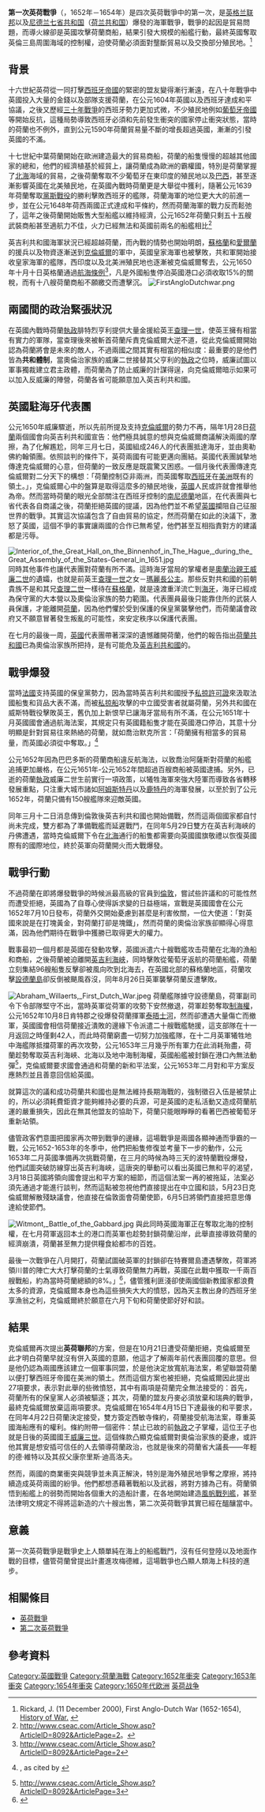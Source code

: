 {{Infobox military conflict
|conflict=第一次英荷戰爭
|image=[[File:Beerstraaten,_Battle_of_Scheveningen.jpg|300px]]
|caption=
|date=1652年－1654年
|place=[[英吉利海峽|英吉利海峽]], [[北海_(大西洋)|北海]], [[義大利半島|義大利半島]]
|casus=
|territory=
|result=英國勝利並簽定威斯明特條約
|combatant1=[[File:_Statenvlag.svg|22px]] [[尼德兰七省共和国|尼德兰七省共和国]]
|combatant2=[[File:Flag_of_The_Commonwealth.svg|22px]] [[英格兰联邦|英格兰联邦]]
|commander1=馬特川普<br /> [[魯伊特|魯伊特]]<br /> 懷特迪懷許<br /> 約翰馮高勒
|commander2=[[羅伯特·布萊克_(海軍將領)|羅伯特布雷克]]<br /> 喬治阿賽斯<br /> 亨利阿普立頓<br /> 喬治默克
|strength1=大約三百艘船艦
|strength2=大約三百艘船艦
|casualties1=約三千人陣亡<br />33艘戰艦沉沒<br />18艘戰艦受損
|casualties2=約兩千五百人陣亡<br />10艘戰艦沉沒<br />7艘戰艦受損
|notes=
}}
{{Campaignbox 第一次英荷戰爭}}
{{英荷戰爭歷程}}

'''第一次英荷戰爭'''（{{lang-nl|'''Eerste Engels-Nederlandse oorlog'''}}，1652年－1654年）是四次英荷戰爭中的第一次，是[[英格兰联邦|英格兰联邦]]以及[[尼德兰七省共和国|尼德兰七省共和国]]（[[荷兰共和国|荷兰共和国]]）爆發的海軍戰爭，戰爭的起因是貿易問題，而導火線卻是英國攻擊荷蘭商船，結果引發大規模的船艦行動，最終英國奪取英倫三島周圍海域的控制權，迫使荷蘭必須面對壟斷貿易以及交換部分殖民地。<ref>Rickard, J. (11 December 2000), First Anglo-Dutch War (1652-1654), [http://www.historyofwar.org/articles/wars_anglodutch1.html History of War.] {{Wayback|url=http://www.historyofwar.org/articles/wars_anglodutch1.html |date=20191127214109 }}</ref>

== 背景 ==
十六世紀英荷從一同打擊[[西班牙帝國|西班牙帝國]]的緊密的盟友變得漸行漸遠，在八十年戰爭中英國投入大量的金錢以及部隊支援荷蘭，在公元1604年英國以及西班牙達成和平協議，之後又歷經[[三十年戰爭|三十年戰爭]]的西班牙勢力更加式微，不少殖民地例如[[葡萄牙帝國|葡萄牙帝國]]等開始反抗，這種局勢導致西班牙必須和先前發生衝突的國家停止衝突狀態，當時的荷蘭也不例外，直到公元1590年荷蘭貿易量不斷的增長超過英國，漸漸的引發英國的不滿。

十七世紀中葉荷蘭開始在歐洲建造最大的貿易商船，荷蘭的船隻慢慢的超越其他國家的總和，他們的經濟植基於經貿上，讓荷蘭成為歐洲的霸權國，特別是荷蘭掌握了[[北海_(大西洋)|北海]]海域的貿易，之後荷蘭奪取不少葡萄牙在東印度的殖民地以及[[巴西|巴西]]，甚至逐漸影響英國在北美殖民地，在英國內戰時荷蘭更是大舉從中獲利，隨著公元1639年荷蘭奪取[[黨斯戰役|黨斯戰役]]的勝利擊敗西班牙的艦隊，荷蘭海軍的地位更大大的前進一步，並在公元1648年荷西兩國正式達成和平條約，然而荷蘭海軍的戰力反而鬆弛了，這年之後荷蘭開始販售大型船艦以維持經濟，公元1652年荷蘭只剩五十五艘武裝商船甚至適航力不佳，火力已經無法和英國前兩名的船艦相比<ref>http://www.cseac.com/Article_Show.asp?ArticleID=8092&ArticlePage=2。{{dead link|date=2018年4月 |bot=InternetArchiveBot |fix-attempted=yes }}</ref>

英吉利共和國海軍狀況已經超越荷蘭，而內戰的情勢也開始明朗，[[蘇格蘭|蘇格蘭]]和[[愛爾蘭|愛爾蘭]]的援兵以及物資逐漸送到[[奥利弗·克伦威尔|克倫威爾]]的軍中，英國皇家海軍也被擊敗，共和軍開始接收皇家海軍的艦隊，西印度以及北美洲殖民地也逐漸被克倫威爾奪去，公元1650年十月十日英格蘭通過[[航海條例|航海條例]]<ref>http://www.cseac.com/Article_Show.asp?ArticleID=8092&ArticlePage=2{{dead link|date=2018年4月 |bot=InternetArchiveBot |fix-attempted=yes }}</ref>，凡是外國船隻停泊英國港口必須收取15%的關稅，而有十八艘荷蘭商船不願繳交而遭擊沉。
[[File:FirstAngloDutchwar.png|thumb]]

== 兩國間的政治緊張狀況 ==
在英國內戰時荷蘭[[荷蘭省督|執政]]腓特烈亨利提供大量金援給英王[[查理一世_(英格蘭)|查理一世]]，使英王擁有相當有實力的軍隊，當查理後來被斬首荷蘭斥責克倫威爾大逆不道，從此克倫威爾開始認為荷蘭將會是未來的敵人，不過兩國之間其實有相當的相似度：最重要的是他們皆為'''共和體制'''，當奧倫治家族的威廉二世接替其父亨利的[[荷蘭省督|執政]]之位時，威廉試圖以軍事獨裁建立君主政體，而荷蘭為了防止威廉的計謀得逞，向克倫威爾暗示如果可以加入反威廉的陣營，荷蘭各省可能願意加入英吉利共和國。

== 英國駐海牙代表團 ==
公元1650年威廉驟逝，所以先前所提及支持[[奥利弗·克伦威尔|克倫威爾]]的勢力不再，隔年1月28日[[荷蘭|荷蘭]]兩個國會向英吉利共和國宣告：他們極具誠意的想與克倫威爾商議解決兩國的摩擦，為了化解尷尬，同年三月七日，英國組成246人的代表團抵達海牙，並由奧勒佛約翰領團。依照談判的條件下，英荷兩國有可能更邁向團結。英國代表團誠摯地傳達克倫威爾的心意，但荷蘭的一致反應是既震驚又困惑。一個月後代表團傳達克倫威爾對二分天下的構想：「荷蘭控制亞非兩洲，而英國奪取[[西班牙|西班牙]]在[[美洲|美洲]]既有的領土。」，克倫威爾心中的盤算是取得這麼多的殖民地後，[[英國|英國]]人民或許就會推舉他為帝。然而當時荷蘭的眼光全部關注在西班牙控制的[[南尼德蘭|南尼德蘭]]地區，在代表團與七省代表各自商議之後，荷蘭拒絕英國的提議，因為他們並不希望[[英國|英國]]攔阻自己征服世界的戰爭。其實這次協議包含了自由貿易的協定，然而荷蘭在如此的決議下，激怒了英國，這個不爭的事實讓兩國的合作已無希望，他們甚至互相指責對方的建議都是污辱。

[[File:Interior_of_the_Great_Hall_on_the_Binnenhof_in_The_Hague,_during_the_Great_Assembly_of_the_States-General_in_1651.jpg|thumb]]
同時其他事件也讓代表團對荷蘭有所不滿。這時海牙當局的掌權者是[[奥兰治亲王威廉二世|奧蘭治親王威廉二世]]的遺孀，也就是前英王[[查理一世_(英格蘭)|查理一世]]之女－[[瑪麗長公主_(奧蘭治親王妃)|瑪麗長公主]]。那些反對共和國的前朝貴族不是和其兄[[查理二世_(英格兰)|查理二世]]一樣待在[[蘇格蘭|蘇格蘭]]，就是遠渡重洋流亡到[[海牙|海牙]]，海牙已經成為保守黨的大本營以及奧倫治家族的勢力範圍。代表團員最後只能靠住所的武裝人員保護，才能離開[[荷蘭|荷蘭]]，因為他們懼於受到保護的保皇黨襲擊他們，而荷蘭議會政府又不願意冒著發生叛亂的可能性，來安定秩序以保護代表團。

在七月的最後一周，[[英國|英國]]代表團帶著深深的遺憾離開荷蘭，他們的報告指出[[荷蘭共和國|荷蘭共和國]]已為奧倫治家族所把持，是有可能危及[[英格兰共和国|英吉利共和國]]的。

== 戰爭爆發 ==
當時[[法國|法國]]支持英國的保皇黨勢力，因為當時英吉利共和國授予[[私掠許可證|私掠許可證]]來汲取法國船隻和貨品大表不滿，而被[[私掠船|私掠船]]攻擊的中立國受害者就屬荷蘭，另外共和國在威斯特戰役擊敗英王，舊仇加上新恨早已讓海牙當局有所不滿，在公元1651年十月英國國會通過航海法案，其規定只有英國籍船隻才能在英國港口停泊，其意十分明顯是針對貿易往來熱絡的荷蘭，就如喬治默克所言：「荷蘭擁有相當多的貿易量，而英國必須從中奪取。」<ref>{{citation |last=Kennedy |first=Paul M. |title=The Rise and Fall of British Sea Mastery |year=1976 |publisher=Scribner |location=New York |isbn=0684146096 |page=48 |url= }}, as cited by {{citation |last=Herman |first=A. |title=To Rule The Waves: How the British Navy Shaped the Modern World |year=2004 |publisher=HarperCollins |location=New York |isbn=0060534249 |page=560 }}</ref>

公元1652年因為巴巴多斯的荷蘭商船違反航海法，以致喬治阿薩斯對荷蘭的船艦追捕更加嚴格，在公元1651年-公元1652年間超過百艘商船被英國逮捕。另外，已逝的荷蘭[[荷蘭省督|執政]]威廉二世生前實行一項政策，以犧牲海軍來強大陸軍而導致各省轉移發展重點，只注重大城市諸如[[阿姆斯特丹|阿姆斯特丹]]以及[[鹿特丹|鹿特丹]]的海軍發展，以至於到了公元1652年，荷蘭只備有150艘艦隊來迎敵英國。

同年三月十二日消息傳到倫敦後英吉利共和國也開始備戰，然而這兩個國家都自忖尚未完成，雙方都為了準備戰艦而延遲戰鬥，在同年5月29日雙方在英吉利海峽的丹佛遭遇，當時克倫威爾下令在[[北海_(大西洋)|北海]]通行的船隻都需要向英國國旗敬禮以恢復英國際有的國際地位，終於英軍向荷蘭開火而大戰爆發。

== 戰爭行動 ==
不過荷蘭在即將爆發戰爭的時候派最高級的官員到[[倫敦|倫敦]]，嘗試些許議和的可能性然而遭受拒絕，英國為了自尊心使得訴求變的日益極端，宣戰是英國國會在公元1652年7月10日發布，荷蘭外交開始憂慮到甚麼是利害攸關，一位大使道：「對英國來說是在打塊黃金，對荷蘭打卻是塊鐵」，然而荷蘭的奧倫治家族卻顯得心得意滿，因為他們期待在戰爭中獲勝已取得更大的權力。

戰事最初一個月都是英國在發動攻擊，英國派遣六十艘戰艦攻击荷蘭在北海的漁船和商船，之後荷蘭被迫離開[[英吉利海峽|英吉利海峽]]，同時擊敗從葡萄牙返航的荷蘭船艦，荷蘭立刻集結96艘船隻反擊卻被風向吹到北海去，在英國北部的蘇格蘭地區，荷蘭攻擊[[設德蘭島|設德蘭島]]卻反倒被颶風吞沒，同年8月26日英軍襲擊荷蘭反遭擊敗。

[[File:Abraham_Willaerts,_First_Dutch_War.jpeg|thumb]]
荷蘭艦隊據守設德蘭島，荷軍副司令下令部隊堅守不出，當時英軍從荷軍的攻勢下安然撤退，荷軍趁勢奪取[[制海權|制海權]]，公元1652年10月8日肯特郡之役爆發荷蘭揮軍[[泰晤士河|泰晤士河]]，然而卻遭遇大量傷亡而撤軍，英國國會相信荷蘭接近潰敗的邊緣下令派遣二十艘戰艦馳援，這支部隊在十一月返回之時僅剩42人，而此時荷蘭窮盡一切努力加強艦隊，在十二月英軍犧牲地中海艦隊抵擋荷軍的再次攻勢，公元1653年三月幾乎所有軍力在此消耗殆盡，荷蘭趁勢奪取英吉利海峽、北海以及地中海制海權，英國船艦被封鎖在港口內無法動彈<ref>http://www.cseac.com/Article_Show.asp?ArticleID=8092&ArticlePage=3{{dead link|date=2018年4月 |bot=InternetArchiveBot |fix-attempted=yes }}</ref>，克倫威爾要求國會通過和荷蘭的新和平法案，公元1653年二月對和平方案反應熱烈並且善意回信給英國。

就算這次的議和成功荷蘭共和國也是無法維持長期海戰的，強制徵召入伍是被禁止的，所以必須耗費鉅資才能夠維持必要的兵源，可是英國的走私活動又造成荷蘭航運的嚴重損失，因此在無其他盟友的協助下，荷蘭只能眼睜睜的看著巴西被葡萄牙重新站領。

儘管政客們意圖把國家再次帶到戰爭的邊緣，這場戰爭是兩國各顯神通而爭霸的一戰，公元1652-1653年的冬季中，他們把船隻修復並考量下一步的動作，公元1653年二月英國準備再次挑戰荷蘭，在三月的時候為時三天的波特蘭戰役爆發，他們試圖突破防線穿出英吉利海峽，這唐突的舉動可以看出英國已無和平的渴望，3月18日英國將領向國會提出和平方案的細節，而這個法案一再的被拖延，法案必須先通過才能進行談判，然而這點被忽視他們直接提出在中立國和談，5月23日克倫威爾解散殘缺議會，他直接在倫敦面會荷蘭使節，6月5日將領們直接把意思傳達給使節們。

[[File:Witmont,_Battle_of_the_Gabbard.jpg|thumb]]
與此同時英國海軍正在奪取北海的控制權，在七月荷軍返回本土的港口而英軍也趁勢封鎖荷蘭沿岸，此舉直接導致荷蘭的經濟崩潰，荷蘭甚至無力提供糧食給都市的百姓。

最後一次戰爭在八月開打，荷蘭試圖破英軍的封鎖卻在特賽爾島遭遇擊敗，荷軍將領川普的陣亡大大打擊荷蘭的士氣導致荷蘭無力再戰，英國在此戰中獲取一千兩百艘戰船，約為當時荷蘭總額的8%。」<ref>{{citation |last=胡祖慶 |first= |title=西洋外交史 |year=1994 |publisher=五南|location=Taiwan |isbn=9571107948|page= |url= }}</ref>，儘管獲利匪淺卻使兩國個新教國家都浪費太多的資源，克倫威爾本身也為這些損失大大的憤怒，因為天主教出身的西班牙坐享漁翁之利，克倫威爾終於願意在六月下旬和荷蘭使節好好和談。

== 結果 ==
克倫威爾再次提出'''英荷聯邦'''的方案，但是在10月21日遭受荷蘭拒絕，克倫威爾至此才明白荷蘭早就沒有併入英國的意願，他這才了解兩年前代表團回覆的意思。但是他仍認為兩國應該建立一個軍事同盟，於是他決定放寬航海法案，希望聯盟荷蘭以便打擊西班牙帝國在美洲的領土。然而這個方案也被拒絕，克倫威爾因此提出27項要求，表示對此舉的些微憤怒，其中有兩項是荷蘭完全無法接受的：首先，荷蘭所有的保皇黨人必須被驅逐；其次，荷蘭的盟友丹麥必須放棄和瑞典的戰爭，最終克倫威爾放棄這兩項要求。克倫威爾在1654年4月15日下達最後的和平要求，在同年4月22日荷蘭決定接受，雙方簽定西敏寺條約，荷蘭接受航海法案，尊重英國海船應有的權利。條約附帶一個密件：禁止已故的前[[荷兰省督|執政]]之子掌權，這位王子也就是日後的英國國王[[奥兰治亲王威廉三世|威廉三世]]。這個條款凸顯克倫威爾對奧倫治家族的憂慮，或許他其實是想安插可信任的人去領導荷蘭政治，也就是後來的荷蘭省大議長——年輕的德·維特以及其叔父康奈里斯·迪高洛夫。

然而，兩國的商業衝突與競爭並未真正解決，特別是海外殖民地爭奪之摩擦，將持續造成英荷兩國的紛爭。他們都想憑藉著戰船以及武器，將對方據為己有。荷蘭領悟到船艦上的弱勢而開始各個重大的造船計畫，在各地開始建造[[風帆戰列艦|風帆戰列艦]]，甚至法律明文規定不得將這新造的六十艘出售，第二次英荷戰爭其實已經在醞釀當中。

== 意義 ==
第一次英荷戰爭是戰爭史上人類單純在海上的船艦戰鬥，沒有任何登陸以及地面作戰的目標，儘管荷蘭曾提出計畫進攻梅德維，這場戰爭也凸顯人類海上科技的進步。

== 相關條目 ==
*[[英荷戰爭|英荷戰爭]]
*[[第二次英荷戰爭|第二次英荷戰爭]]

== 參考資料 ==
{{Reflist}}

{{Authority control}}
[[Category:英國戰爭|Category:英國戰爭]]
[[Category:荷蘭海戰|Category:荷蘭海戰]]
[[Category:1652年衝突|Category:1652年衝突]]
[[Category:1653年衝突|Category:1653年衝突]]
[[Category:1654年衝突|Category:1654年衝突]]
[[Category:1650年代欧洲|Category:1650年代欧洲]]
[[Category:英荷战争|]]